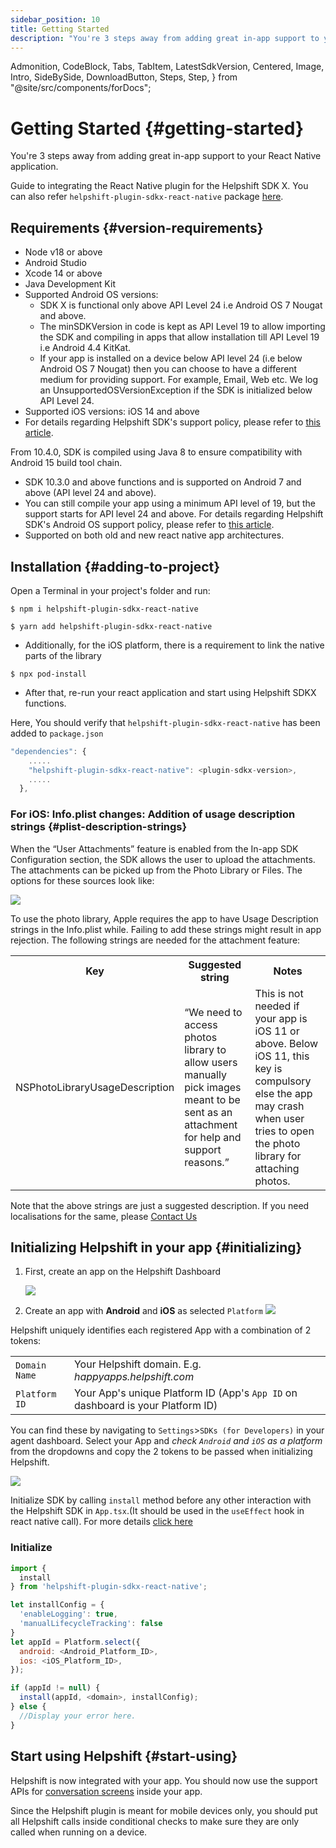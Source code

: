 ```yaml
---
sidebar_position: 10
title: Getting Started
description: "You're 3 steps away from adding great in-app support to your React native application."
---
```


  Admonition,
  CodeBlock,
  Tabs,
  TabItem,
  LatestSdkVersion,
  Centered,
  Image,
  Intro,
  SideBySide,
  DownloadButton,
  Steps,
  Step,
} from "@site/src/components/forDocs";

# Getting Started {#getting-started}

<Intro>

You're 3 steps away from adding great in-app support to your React Native application.

</Intro>

Guide to integrating the React Native plugin for the Helpshift SDK X. You can also refer `helpshift-plugin-sdkx-react-native` package [here](https://www.npmjs.com/package/helpshift-plugin-sdkx-react-native).

## Requirements {#version-requirements}

- Node v18 or above
- Android Studio
- Xcode 14 or above
- Java Development Kit
- Supported Android OS versions:
  - SDK X is functional only above API Level 24 i.e Android OS 7 Nougat and above.
  - The minSDKVersion in code is kept as API Level 19 to allow importing the SDK and compiling in apps that allow installation till API Level 19 i.e Android 4.4 KitKat.
  - If your app is installed on a device below API level 24 (i.e below Android OS 7 Nougat) then you can choose to have a different medium for providing support. For example, Email, Web etc. We log an UnsupportedOSVersionException if the SDK is initialized below API Level 24.
- Supported iOS versions: iOS 14 and above
- For details regarding Helpshift SDK's support policy, please refer to [this article](https://support.helpshift.com/hc/en/13-helpshift-technical-support/faq/1217-sdk-x-os-technical-support-policy/).

<Admonition type="info" title="Note">

From 10.4.0, SDK is compiled using Java 8 to ensure compatibility with Android 15 build tool chain.
- SDK 10.3.0 and above functions and is supported on Android 7 and above (API level 24 and above).
- You can still compile your app using a minimum API level of 19, but the support starts for API level 24 and above.
  For details regarding Helpshift SDK's Android OS support policy, please refer to [this article](https://support.helpshift.com/hc/en/13-helpshift-technical-support/faq/1217-sdk-x-os-technical-support-policy/).
- Supported on both old and new react native app architectures.

</Admonition>

## Installation {#adding-to-project}

Open a Terminal in your project's folder and run:

<Tabs groupId="js-package-manager">

<TabItem value="npm" label="npm">

```npm
$ npm i helpshift-plugin-sdkx-react-native
```

</TabItem>
<TabItem value="yarn" label="yarn">

```yarn
$ yarn add helpshift-plugin-sdkx-react-native
```

</TabItem>

</Tabs>

- Additionally, for the iOS platform, there is a requirement to link the native parts of the library

`$ npx pod-install`

- After that, re-run your react application and start using Helpshift SDKX functions.

<Admonition type="info" title="Note">

Here, You should verify that `helpshift-plugin-sdkx-react-native` has been added to `package.json`

```javascript
"dependencies": {
    .....
    "helpshift-plugin-sdkx-react-native": <plugin-sdkx-version>,
    .....
  },
```

</Admonition>

### For iOS: Info.plist changes: Addition of usage description strings {#plist-description-strings}

When the “User Attachments” feature is enabled from the In-app SDK Configuration section, the SDK allows the user to upload the attachments. The attachments can be picked up from the Photo Library or Files. The options for these sources look like:

<Image
  src="/static/books/react-native/attachment_picker_ios.png"
  width="half"
/>

To use the photo library, Apple requires the app to have Usage Description strings in the Info.plist while. Failing to add these strings might result in app rejection. The following strings are needed for the attachment feature:

<table>
  <tr>
    <th>Key</th>
    <th>Suggested string</th>
    <th>Notes</th>
  </tr>
  <tr>
    <td>NSPhotoLibraryUsageDescription</td>
    <td>
      “We need to access photos library to allow users manually pick images
      meant to be sent as an attachment for help and support reasons.”
    </td>
    <td>
      This is not needed if your app is iOS 11 or above. Below iOS 11, this key
      is compulsory else the app may crash when user tries to open the photo
      library for attaching photos.
    </td>
  </tr>
</table>

Note that the above strings are just a suggested description. If you need localisations for the same, please [Contact Us](https://support.helpshift.com/hc/en/13-helpshift-technical-support/contact-us/?p=all&contact=1)

## Initializing Helpshift in your app {#initializing}

1. First, create an app on the Helpshift Dashboard

   <Image src="/static/books/helpshiftx/add_app.png" width="full" />

2. Create an app with **Android** and **iOS** as selected `Platform`
   <Image
     src="/static/books/helpshiftx/create_app_with_android_platform.png"
     width="full"
   />

Helpshift uniquely identifies each registered App with a combination of 2 tokens:

<div className=" compact">

|                          |                                                                                            |
| ------------------------ | ------------------------------------------------------------------------------------------ |
| <code>Domain Name</code> | Your Helpshift domain. E.g. _happyapps.helpshift.com_                                      |
| <code>Platform ID</code> | Your App's unique Platform ID (App's <code>App ID</code> on dashboard is your Platform ID) |

</div>

You can find these by navigating to `Settings`>`SDKs (for Developers)` in your agent dashboard.
Select your App and _check `Android` and `iOS` as a platform_ from the dropdowns and copy
the 2 tokens to be passed when initializing Helpshift.

<Image src="/static/books/helpshiftx/copy_install_keys.png" width="full" />

Initialize SDK by calling `install` method before any other interaction with the Helpshift SDK in `App.tsx`.(It should be used in the `useEffect` hook in react native call). For more details [click here](/sdkx-react-native/sdk-configuration)

### Initialize

```javascript
import {
  install
} from 'helpshift-plugin-sdkx-react-native';

let installConfig = {
  'enableLogging': true,
  'manualLifecycleTracking': false
}
let appId = Platform.select({
  android: <Android_Platform_ID>,
  ios: <iOS_Platform_ID>,
});

if (appId != null) {
  install(appId, <domain>, installConfig);
} else {
  //Display your error here.
}
```

## Start using Helpshift {#start-using}

Helpshift is now integrated with your app. You should now use the support APIs for [conversation screens](/sdkx-react-native/support-tools#conversation-view) inside your app.

<Admonition type="info" title="Note">

Since the Helpshift plugin is meant for mobile devices only, you should put all Helpshift calls inside conditional checks to make sure they are only called when running on a device.

</Admonition>
